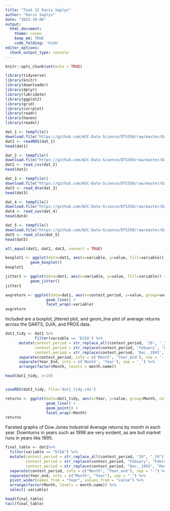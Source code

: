 ```yaml
---
title: "Task 12 Karis Saplys"
author: "Karis Saplys"
date: "2022-10-06"
output: 
  html_document:
    theme: cosmo
    keep_md: TRUE
    code_folding: 'hide'
editor_options: 
  chunk_output_type: console
---
```


```r
knitr::opts_chunk$set(echo = TRUE)
```

```r

library(tidyverse)
library(knitr)
library(downloader)
library(dplyr)
library(lubridate)
library(ggplot2)
library(grid)
library(corrplot)
library(readr) 
library(haven)
library(readxl)

```

```r

dat_1 <- tempfile()
download.file("https://github.com/WJC-Data-Science/DTS350/raw/master/Dart_Expert_Dow_6month_anova/Dart_Expert_Dow_6month_anova.RDS", dat_1, mode = "wb")
dat1 <- readRDS(dat_1)
head(dat1)

dat_2 <- tempfile()
download.file("https://github.com/WJC-Data-Science/DTS350/raw/master/Dart_Expert_Dow_6month_anova/Dart_Expert_Dow_6month_anova.csv", dat_2, mode = "wb")
dat2 <- read_csv(dat_2)
head(dat2)

dat_3 <- tempfile()
download.file("https://github.com/WJC-Data-Science/DTS350/raw/master/Dart_Expert_Dow_6month_anova/Dart_Expert_Dow_6month_anova.dta", dat_3, mode = "wb")
dat3 <- read_dta(dat_3)
head(dat3)

dat_4 <- tempfile()
download.file("https://github.com/WJC-Data-Science/DTS350/raw/master/Dart_Expert_Dow_6month_anova/Dart_Expert_Dow_6month_anova.sav", dat_4, mode = "wb")
dat4 <- read_sav(dat_4)
head(dat4)

dat_5 <- tempfile()
download.file("https://github.com/WJC-Data-Science/DTS350/raw/master/Dart_Expert_Dow_6month_anova/Dart_Expert_Dow_6month_anova.xlsx", dat_5, mode = "wb")
dat5 <- read_xlsx(dat_5)
head(dat5)

all_equal(dat1, dat2, dat3, convert = TRUE)
```

```r

boxplot1 <- ggplot(data=dat1, aes(x=variable, y=value, fill=variable)) +
           geom_boxplot()
boxplot1

jitter1 <- ggplot(data=dat1, aes(x=variable, y=value, fill=variable)) +
           geom_jitter()
jitter1

avgreturn <- ggplot(data=dat1, aes(x=contest_period, y=value, group=variable, color=variable)) +
                  geom_line() +
                  facet_wrap(~variable)
avgreturn
```

Included are a boxplot, jittered plot, and geom_line plot of average returns across the DARTS, DJIA, and PROS data.

```r

dat1_tidy <- dat1 %>%
             filter(variable == 'DJIA') %>%
      mutate(contest_period = str_replace_all(contest_period, '19', '_19'),
             contest_period = str_replace(contest_period, 'Febuary', 'February'),
             contest_period = str_replace(contest_period, 'Dec._1993', 'December_1993')) %>%
      separate(contest_period, into = c('Month', 'Year_End'), sep = '-') %>%
      separate(Year_End, into = c('Month', 'Year'), sep = '_') %>%
      arrange(factor(Month, levels = month.name))

head(dat1_tidy, n=10)


saveRDS(dat1_tidy, file='dat1_tidy.rds')
```

```r

returns <- ggplot(data=dat1_tidy, aes(x=Year, y=value, group=Month, color=variable)) +
                  geom_line() +
                  geom_point() +
                  facet_wrap(~Month)
returns
```

Faceted graphs of Dow Jones Industrial Average returns by month in each year. Downturns in years such as 1998 are very evident, as are bull market runs in years like 1995.

```r

final_table <- dat1%>%
  filter(variable == "DJIA") %>%
  mutate(contest_period = str_replace_all(contest_period, "19", "_19"),
         contest_period = str_replace(contest_period, "Febuary", "February"),
         contest_period = str_replace(contest_period, "Dec._1993", "December_1993")) %>%
  separate(contest_period, into = c("Month", "Year_end"), sep = "-") %>%
  separate(Year_end, into = c("Month", "Year"), sep = "_") %>%
  pivot_wider(names_from = "Year", values_from = "value") %>%
  arrange(factor(Month, levels = month.name)) %>%
  select(-variable)

head(final_table)
tail(final_table)

```

